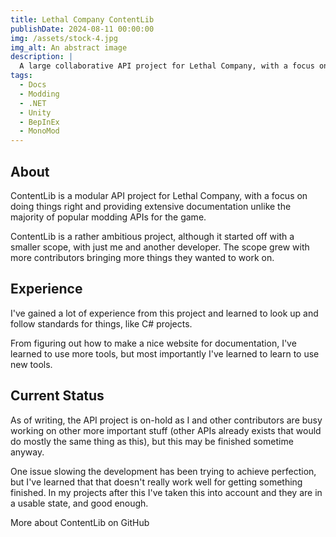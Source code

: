```yaml
---
title: Lethal Company ContentLib
publishDate: 2024-08-11 00:00:00
img: /assets/stock-4.jpg
img_alt: An abstract image
description: |
  A large collaborative API project for Lethal Company, with a focus on content addition and easing modding in general.
tags:
  - Docs
  - Modding
  - .NET
  - Unity
  - BepInEx
  - MonoMod
---
```


## About

ContentLib is a modular API project for Lethal Company, with a focus on doing things right and providing
extensive documentation unlike the majority of popular modding APIs for the game. 

ContentLib is a rather ambitious project, although it started off with a smaller scope, with just me and another developer.
The scope grew with more contributors bringing more things they wanted to work on.

## Experience

I've gained a lot of experience from this project and learned to look up and follow standards for things,
like C# projects.

From figuring out how to make a nice website for documentation, I've learned to use more tools, but most
importantly I've learned to learn to use new tools.

## Current Status

As of writing, the API project is on-hold as I and other contributors are busy working on other more important stuff (other APIs already exists that would do mostly the same thing as this),
but this may be finished sometime anyway.

One issue slowing the development has been trying to achieve perfection, but I've learned that that doesn't really work well for getting something finished. In my projects after this I've taken this into account and they are in a usable state, and good enough.

<CallToAction href="https://github.com/LC-ContentLib/ContentLib">
  More about ContentLib on GitHub
  <Icon icon="arrow-right" size="1.2em" />
</CallToAction>
